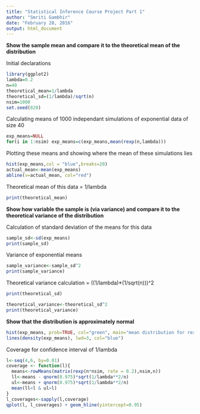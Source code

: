 ```yaml
---
title: "Statistical Inference Course Project Part 1"
author: "Smriti Gambhir"
date: "February 28, 2016"
output: html_document
---
```


**Show the sample mean and compare it to the theoretical mean of the distribution**

Initial declarations
```r
library(ggplot2)
lambda=0.2
n=40
theoretical_mean=1/lambda
theoretical_sd=(1/lambda)/sqrt(n)
nsim=1000
set.seed(820)
```

Calculating means of 1000 independant simulations of exponential data of size 40

```r
exp_means=NULL
for(i in 1:nsim) exp_means=c(exp_means,mean(rexp(n,lambda)))
```

Plotting these means and showing where the mean of these simulations lies

```r
hist(exp_means,col = "blue",breaks=20)
actual_mean<-mean(exp_means)
abline(v=actual_mean, col="red")
```

Theoretical mean of this data = 1/lambda

```r
print(theoretical_mean)
```

**Show how variable the sample is (via variance) and compare it to the theoretical variance of the distribution**

Calculation of standard deviation of the means for this data

```r
sample_sd<-sd(exp_means)
print(sample_sd)
```

Variance of exponential means

```r
sample_variance<-sample_sd^2
print(sample_variance)
```

Theoretical variance calculation = ((1/lambda)*(1/sqrt(n)))^2

```r
print(theoretical_sd)
```

```r
theoretical_variance<-theoretical_sd^2
print(theoretical_variance)
```

**Show that the distribution is approximately normal** 


```r
hist(exp_means, prob=TRUE, col="green", main="mean distribution for rexp()", breaks=20)
lines(density(exp_means), lwd=3, col="blue")
```

Coverage for confidence interval of 1/lambda
```r
l<-seq(4,6, by=0.01)
coverage <- function(l){
  means<-rowMeans(matrix(rexp(n*nsim, rate = 0.2),nsim,n))
  ll<-means - qnorm(0.975)*sqrt(1/lambda**2/n)
  ul<-means + qnorm(0.975)*sqrt(1/lambda**2/n)
  mean(ll<l & ul>l)
}
l_coverages<-sapply(l,coverage)
qplot(l, l_coverages) + geom_hline(yintercept=0.95)
```
